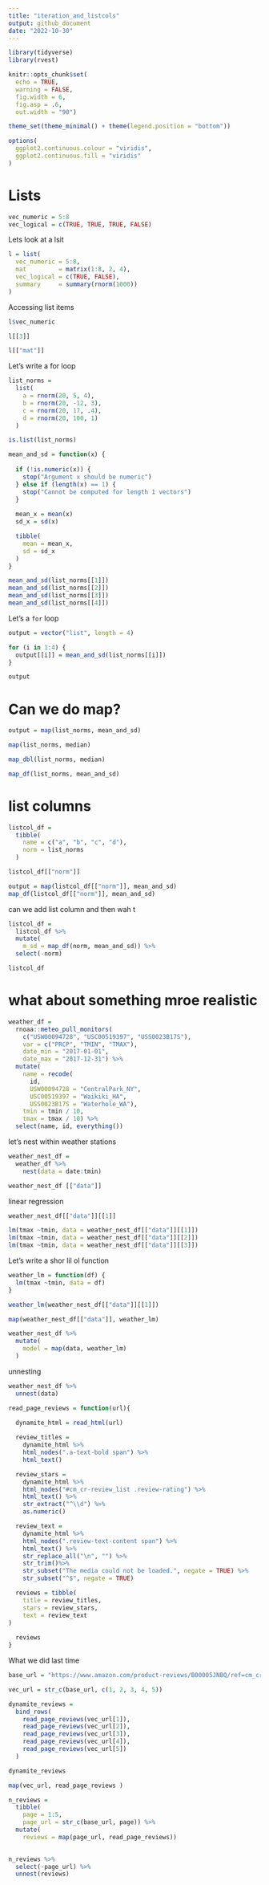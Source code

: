```yaml
---
title: "iteration_and_listcols"
output: github_document
date: "2022-10-30"
---
```


```r
library(tidyverse)
library(rvest)

knitr::opts_chunk$set(
  echo = TRUE, 
  warning = FALSE,
  fig.width = 6,
  fig.asp = .6,
  out.width = "90")

theme_set(theme_minimal() + theme(legend.position = "bottom"))

options(
  ggplot2.continuous.colour = "viridis",
  ggplot2.continuous.fill = "viridis"
)
```


# Lists


```r
vec_numeric = 5:8
vec_logical = c(TRUE, TRUE, TRUE, FALSE)
```

 Lets look at a lsit
 
```r
l = list(
  vec_numeric = 5:8,
  mat         = matrix(1:8, 2, 4),
  vec_logical = c(TRUE, FALSE),
  summary     = summary(rnorm(1000))
)
```
 

Accessing list items 

```r
l$vec_numeric

l[[3]]

l[["mat"]]
```


Let's write a for loop

```r
list_norms = 
  list(
    a = rnorm(20, 5, 4),
    b = rnorm(20, -12, 3),
    c = rnorm(20, 17, .4),
    d = rnorm(20, 100, 1)
  )

is.list(list_norms)
```


```r
mean_and_sd = function(x) {
  
  if (!is.numeric(x)) {
    stop("Argument x should be numeric")
  } else if (length(x) == 1) {
    stop("Cannot be computed for length 1 vectors")
  }
  
  mean_x = mean(x)
  sd_x = sd(x)

  tibble(
    mean = mean_x, 
    sd = sd_x
  )
}
```


```r
mean_and_sd(list_norms[[1]])
mean_and_sd(list_norms[[2]])
mean_and_sd(list_norms[[3]])
mean_and_sd(list_norms[[4]])
```


Let's a `for` loop 

```r
output = vector("list", length = 4)

for (i in 1:4) {
  output[[i]] = mean_and_sd(list_norms[[i]])
}

output
```


# Can we do map?
 
```r
output = map(list_norms, mean_and_sd)
```


```r
map(list_norms, median)
```


```r
map_dbl(list_norms, median)

map_df(list_norms, mean_and_sd)
```


# list columns

```r
listcol_df = 
  tibble(
    name = c("a", "b", "c", "d"),
    norm = list_norms
  )

listcol_df[["norm"]]

output = map(listcol_df[["norm"]], mean_and_sd)
map_df(listcol_df[["norm"]], mean_and_sd)
```

can we add list column and then wah t

```r
listcol_df = 
  listcol_df %>% 
  mutate(
    m_sd = map_df(norm, mean_and_sd)) %>% 
  select(-norm)

listcol_df
```


# what about something mroe realistic

```r
weather_df = 
  rnoaa::meteo_pull_monitors(
    c("USW00094728", "USC00519397", "USS0023B17S"),
    var = c("PRCP", "TMIN", "TMAX"), 
    date_min = "2017-01-01",
    date_max = "2017-12-31") %>%
  mutate(
    name = recode(
      id, 
      USW00094728 = "CentralPark_NY", 
      USC00519397 = "Waikiki_HA",
      USS0023B17S = "Waterhole_WA"),
    tmin = tmin / 10,
    tmax = tmax / 10) %>%
  select(name, id, everything())
```

let's nest within weather stations
```r
weather_nest_df = 
  weather_df %>% 
    nest(data = date:tmin)

```

```r
weather_nest_df [["data"]]
```


linear regression
```r
weather_nest_df[["data"]][[1]]

lm(tmax ~tmin, data = weather_nest_df[["data"]][[1]])
lm(tmax ~tmin, data = weather_nest_df[["data"]][[2]])
lm(tmax ~tmin, data = weather_nest_df[["data"]][[3]])
```

Let's write a shor lil ol function

```r

weather_lm = function(df) {
  lm(tmax ~tmin, data = df)
}

weather_lm(weather_nest_df[["data"]][[1]])

map(weather_nest_df[["data"]], weather_lm)
```


```r
weather_nest_df %>% 
  mutate(
    model = map(data, weather_lm)
  )
```

unnesting
```r
weather_nest_df %>% 
  unnest(data)
```



```r
read_page_reviews = function(url){
  
  dynamite_html = read_html(url)

  review_titles = 
    dynamite_html %>%
    html_nodes(".a-text-bold span") %>%
    html_text()

  review_stars = 
    dynamite_html %>%
    html_nodes("#cm_cr-review_list .review-rating") %>%
    html_text() %>%
    str_extract("^\\d") %>%
    as.numeric()

  review_text = 
    dynamite_html %>%
    html_nodes(".review-text-content span") %>%
    html_text() %>% 
    str_replace_all("\n", "") %>% 
    str_trim()%>% 
    str_subset("The media could not be loaded.", negate = TRUE) %>% 
    str_subset("^$", negate = TRUE)

  reviews = tibble(
    title = review_titles,
    stars = review_stars,
    text = review_text
)
  
  reviews
}
```


What we did last time
```r
base_url = "https://www.amazon.com/product-reviews/B00005JNBQ/ref=cm_cr_arp_d_viewopt_rvwer?ie=UTF8&reviewerType=avp_only_reviews&sortBy=recent&pageNumber="

vec_url = str_c(base_url, c(1, 2, 3, 4, 5))

dynamite_reviews = 
  bind_rows(
    read_page_reviews(vec_url[1]),
    read_page_reviews(vec_url[2]),
    read_page_reviews(vec_url[3]),
    read_page_reviews(vec_url[4]),
    read_page_reviews(vec_url[5])
  )

dynamite_reviews

```


```r
map(vec_url, read_page_reviews )
```

```r
n_reviews = 
  tibble(
    page = 1:5,
    page_url = str_c(base_url, page)) %>% 
  mutate(
    reviews = map(page_url, read_page_reviews))
  

n_reviews %>% 
  select(-page_url) %>% 
  unnest(reviews)

```

